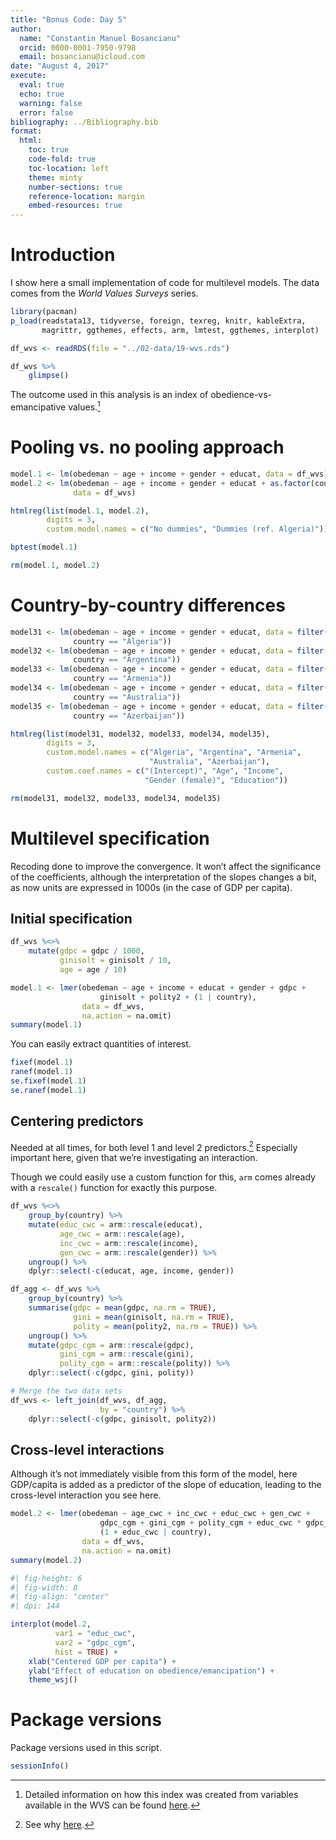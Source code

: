 ```yaml
---
title: "Bonus Code: Day 5"
author:
  name: "Constantin Manuel Bosancianu"
  orcid: 0000-0001-7950-9798
  email: bosancianu@icloud.com
date: "August 4, 2017"
execute:
  eval: true
  echo: true
  warning: false
  error: false
bibliography: ../Bibliography.bib
format:
  html:
    toc: true
    code-fold: true
    toc-location: left
    theme: minty
    number-sections: true
    reference-location: margin
    embed-resources: true
---
```


# Introduction

I show here a small implementation of code for multilevel models. The data comes from the *World Values Surveys* series.

```r
library(pacman)
p_load(readstata13, tidyverse, foreign, texreg, knitr, kableExtra,
       magrittr, ggthemes, effects, arm, lmtest, ggthemes, interplot)
```

```r
df_wvs <- readRDS(file = "../02-data/19-wvs.rds")

df_wvs %>%
    glimpse()
```

The outcome used in this analysis is an index of obedience-vs-emancipative values.^[Detailed information on how this index was created from variables available in the WVS can be found [here](https://www.worldvaluessurvey.org/WVSContents.jsp?CMSID=welzelidx&CMSID=welzelidx).]


# Pooling vs. no pooling approach

```r
model.1 <- lm(obedeman ~ age + income + gender + educat, data = df_wvs)
model.2 <- lm(obedeman ~ age + income + gender + educat + as.factor(country),
              data = df_wvs)

htmlreg(list(model.1, model.2),
        digits = 3,
        custom.model.names = c("No dummies", "Dummies (ref. Algeria)"))
```

```r
bptest(model.1)

rm(model.1, model.2)
```

# Country-by-country differences

```r
model31 <- lm(obedeman ~ age + income + gender + educat, data = filter(df_wvs,
              country == "Algeria"))
model32 <- lm(obedeman ~ age + income + gender + educat, data = filter(df_wvs,
              country == "Argentina"))
model33 <- lm(obedeman ~ age + income + gender + educat, data = filter(df_wvs,
              country == "Armenia"))
model34 <- lm(obedeman ~ age + income + gender + educat, data = filter(df_wvs,
              country == "Australia"))
model35 <- lm(obedeman ~ age + income + gender + educat, data = filter(df_wvs,
              country == "Azerbaijan"))

htmlreg(list(model31, model32, model33, model34, model35),
        digits = 3,
        custom.model.names = c("Algeria", "Argentina", "Armenia",
                               "Australia", "Azerbaijan"),
        custom.coef.names = c("(Intercept)", "Age", "Income",
                              "Gender (female)", "Education"))

rm(model31, model32, model33, model34, model35)
```

# Multilevel specification

Recoding done to improve the convergence. It won't affect the significance of the coefficients, although the interpretation of the slopes changes a bit, as now units are expressed in 1000s (in the case of GDP per capita).

## Initial specification

```r
df_wvs %<>%
    mutate(gdpc = gdpc / 1000,
           ginisolt = ginisolt / 10,
           age = age / 10)
```

```r
model.1 <- lmer(obedeman ~ age + income + educat + gender + gdpc +
                    ginisolt + polity2 + (1 | country),
                data = df_wvs,
                na.action = na.omit)
summary(model.1)
```

You can easily extract quantities of interest.

```r
fixef(model.1)
ranef(model.1)
se.fixef(model.1)
se.ranef(model.1)
```

## Centering predictors

Needed at all times, for both level 1 and level 2 predictors.^[See why [here](https://citeseerx.ist.psu.edu/document?repid=rep1&type=pdf&doi=fe8d7d6a61d067491d222af2abd836ae23672ef3).] Especially important here, given that we're investigating an interaction.

Though we could easily use a custom function for this, `arm` comes already with a `rescale()` function for exactly this purpose.

```r
df_wvs %<>%
    group_by(country) %>%
    mutate(educ_cwc = arm::rescale(educat),
           age_cwc = arm::rescale(age),
           inc_cwc = arm::rescale(income),
           gen_cwc = arm::rescale(gender)) %>%
    ungroup() %>%
    dplyr::select(-c(educat, age, income, gender))
```

```r
df_agg <- df_wvs %>%
    group_by(country) %>%
    summarise(gdpc = mean(gdpc, na.rm = TRUE),
              gini = mean(ginisolt, na.rm = TRUE),
              polity = mean(polity2, na.rm = TRUE)) %>%
    ungroup() %>%
    mutate(gdpc_cgm = arm::rescale(gdpc),
           gini_cgm = arm::rescale(gini),
           polity_cgm = arm::rescale(polity)) %>%
    dplyr::select(-c(gdpc, gini, polity))

# Merge the two data sets
df_wvs <- left_join(df_wvs, df_agg,
                    by = "country") %>%
    dplyr::select(-c(gdpc, ginisolt, polity2))
```

## Cross-level interactions

Although it's not immediately visible from this form of the model, here GDP/capita is added as a predictor of the slope of education, leading to the cross-level interaction you see here.

```r
model.2 <- lmer(obedeman ~ age_cwc + inc_cwc + educ_cwc + gen_cwc +
                    gdpc_cgm + gini_cgm + polity_cgm + educ_cwc * gdpc_cgm +
                    (1 + educ_cwc | country),
                data = df_wvs,
                na.action = na.omit)
summary(model.2)
```

```r
#| fig-height: 6
#| fig-width: 8
#| fig-align: "center"
#| dpi: 144

interplot(model.2,
          var1 = "educ_cwc",
          var2 = "gdpc_cgm",
          hist = TRUE) +
    xlab("Centered GDP per capita") +
    ylab("Effect of education on obedience/emancipation") +
    theme_wsj()
```

# Package versions

Package versions used in this script.

```r
sessionInfo()
```